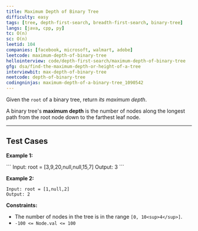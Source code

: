 ```yaml
---
title: Maximum Depth of Binary Tree
difficulty: easy
tags: [tree, depth-first-search, breadth-first-search, binary-tree]
langs: [java, cpp, py]
tc: O(n)
sc: O(n)
leetid: 104
companies: [facebook, microsoft, walmart, adobe]
leetcode: maximum-depth-of-binary-tree
hellointerview: code/depth-first-search/maximum-depth-of-binary-tree
gfg: dsa/find-the-maximum-depth-or-height-of-a-tree
interviewbit: max-depth-of-binary-tree
neetcode: depth-of-binary-tree
codingninjas: maximum-depth-of-a-binary-tree_1090542
---
```

Given the `root` of a binary tree, return *its maximum depth*.

A binary tree's **maximum depth** is the number of nodes along the longest path from the root node down to the farthest leaf node.

---
## Test Cases
**Example 1:**

<MdxImage alt="" src="https://assets.leetcode.com/uploads/2020/11/26/tmp-tree.jpg" />
```
Input: root = [3,9,20,null,null,15,7]
Output: 3
```

**Example 2:**

```
Input: root = [1,null,2]
Output: 2
``` 

**Constraints:**
	
* The number of nodes in the tree is in the range `[0, 10<sup>4</sup>]`.
* `-100 <= Node.val <= 100`
